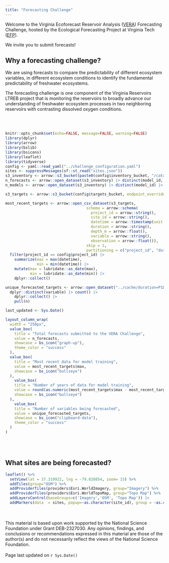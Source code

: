 ```yaml
---
title: "Forecasting Challenge"
---
```


Welcome to the Virginia Ecoforecast Reservoir Analysis ([VERA](http://ltreb-reservoirs.org/)) Forecasting Challenge, hosted by the Ecological Forecasting Project at Virginia Tech ([EFP](https://www.ecoforecastprojectvt.org/)).

We invite you to submit forecasts!

## Why a forecasting challenge? 

We are using forecasts to compare the predictability of different ecosystem variables, in different ecosystem conditions to identify the fundamental predictability of freshwater ecosystems.

The forecasting challenge is one component of the Virginia Reservoirs LTREB project that is monitoring the reservoirs to broadly advance our understanding of freshwater ecosystem processes in two neighboring reservoirs with contrasting dissolved oxygen conditions.

<br />
<br />
```r
knitr::opts_chunk$set(echo=FALSE, message=FALSE, warning=FALSE)
library(dplyr)
library(arrow)
library(bslib)
library(bsicons)
library(leaflet)
library(tidyverse)
config <- yaml::read_yaml("../challenge_configuration.yaml")
sites <- suppressMessages(sf::st_read("sites.json"))
s3_inventory <- arrow::s3_bucket(paste0(config$inventory_bucket, "/catalog"), endpoint_override = config$endpoint, anonymous = TRUE)
n_forecasts <- arrow::open_dataset(s3_inventory) |> distinct(model_id, reference_date) |> collect() |> nrow()
n_models <- arrow::open_dataset(s3_inventory) |> distinct(model_id) |> collect() |> nrow()

s3_targets <- arrow::s3_bucket(config$targets_bucket, endpoint_override = config$endpoint, anonymous = TRUE)

most_recent_targets <- arrow::open_csv_dataset(s3_targets,
                                    schema = arrow::schema(
                                      project_id = arrow::string(),
                                      site_id = arrow::string(),
                                      datetime = arrow::timestamp(unit = "ns", timezone = "UTC"),
                                      duration = arrow::string(),
                                      depth_m = arrow::float(),
                                      variable = arrow::string(),
                                      observation = arrow::float()),
                                    skip = 1,
                                    partitioning = c("project_id", "duration")) |>
  filter(project_id == config$project_id) |> 
    summarize(max = max(datetime),
              min = min(datetime)) |> 
    mutate(max = lubridate::as_date(max),
           min = lubridate::as_date(min)) |> 
    dplyr::collect()

unique_forecasted_targets <- arrow::open_dataset("../cache/duration=P1D") |> 
  dplyr::distinct(variable) |> count() |> 
    dplyr::collect() |> 
    pull(n)

last_updated <- Sys.Date()
```

```r

layout_column_wrap(
  width = "250px",
  value_box(
    title = "Total forecasts submitted to the VERA Challenge", 
    value = n_forecasts,
    showcase = bs_icon("graph-up"),
    theme_color = "success" 
  ),
  value_box(
    title = "Most recent data for model training", 
    value = most_recent_targets$max,
    showcase = bs_icon("bullseye")
  ),
    value_box(
    title = "Number of years of data for model training", 
    value = round(as.numeric(most_recent_targets$max - most_recent_targets$min) /365, 2),
    showcase = bs_icon("bullseye")
  ),
    value_box(
    title = "Number of variables being forecasted", 
    value = unique_forecasted_targets,
    showcase = bs_icon("clipboard-data"),
    theme_color = "success" 
  )
)

```
<br />
<br />

## What sites are being forecasted?

```r
leaflet() %>%
  setView(lat = 37.310922, lng = -79.828854, zoom= 15) %>%
  addTiles(group="OSM") %>%
  addProviderTiles(providers$Esri.WorldImagery, group="Imagery") %>%
  addProviderTiles(providers$Esri.WorldTopoMap, group="Topo Map") %>%
  addLayersControl(baseGroups=c('Imagery','OSM', 'Topo Map')) |> 
  addMarkers(data  = sites, popup=~as.character(site_id), group = ~as.character(Partner), clusterOptions = markerClusterOptions())
```
<br />
<br />
This material is based upon work supported by the National Science Foundation under Grant DEB-2327030. Any opinions, findings, and conclusions or recommendations expressed in this material are those of the author(s) and do not necessarily reflect the views of the National Science Foundation.
<br />
<br />
Page last updated on `r Sys.Date()`
